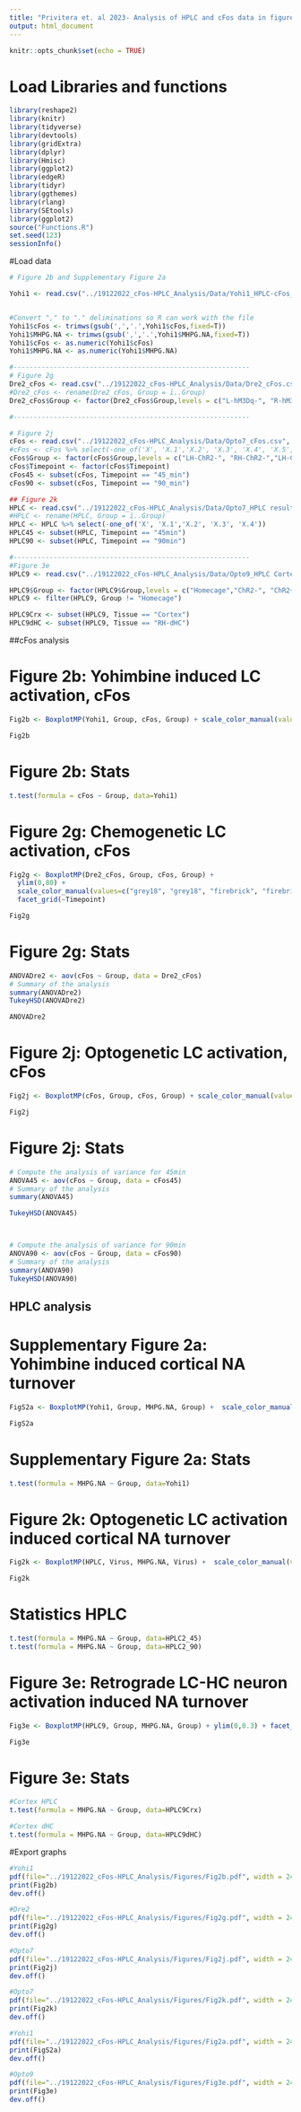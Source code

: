 ---
title: "Privitera et. al 2023- Analysis of HPLC and cFos data in figures 1 and 2 and related figures"
output: html_document
---

```{r setup, include=FALSE}
knitr::opts_chunk$set(echo = TRUE)
```

# Load Libraries and functions
```{r, echo=FALSE}

library(reshape2)
library(knitr)
library(tidyverse)
library(devtools)
library(gridExtra)
library(dplyr)
library(Hmisc)
library(ggplot2)
library(edgeR)
library(tidyr)
library(ggthemes)
library(rlang)
library(SEtools)
library(ggplot2)
source("Functions.R")
set.seed(123)
sessionInfo()
```

#Load data
```{r}
# Figure 2b and Supplementary Figure 2a

Yohi1 <- read.csv("../19122022_cFos-HPLC_Analysis/Data/Yohi1_HPLC-cFos_data.csv", sep = ";")


#Convert "," to "." deliminations so R can work with the file
Yohi1$cFos <- trimws(gsub(',','.',Yohi1$cFos,fixed=T))
Yohi1$MHPG.NA <- trimws(gsub(',','.',Yohi1$MHPG.NA,fixed=T))
Yohi1$cFos <- as.numeric(Yohi1$cFos)
Yohi1$MHPG.NA <- as.numeric(Yohi1$MHPG.NA)

#-----------------------------------------------------------
# Figure 2g
Dre2_cFos <- read.csv("../19122022_cFos-HPLC_Analysis/Data/Dre2_cFos.csv", sep = ";")
#Dre2_cFos <- rename(Dre2_cFos, Group = ï..Group)
Dre2_cFos$Group <- factor(Dre2_cFos$Group,levels = c("L-hM3Dq-", "R-hM3Dq-","L-hM3Dq+", "R-hM3Dq+"))

#-----------------------------------------------------------

# Figure 2j
cFos <- read.csv("../19122022_cFos-HPLC_Analysis/Data/Opto7_cFos.csv", sep = ",")
#cFos <- cFos %>% select(-one_of('X', 'X.1','X.2', 'X.3', 'X.4', 'X.5','X.6', 'X.7', 'X.8', 'X.9','X.10'))
cFos$Group <- factor(cFos$Group,levels = c("LH-ChR2-", "RH-ChR2-","LH-ChR2+", "RH-ChR2+"))
cFos$Timepoint <- factor(cFos$Timepoint)
cFos45 <- subset(cFos, Timepoint == "45_min")
cFos90 <- subset(cFos, Timepoint == "90_min")

## Figure 2k
HPLC <- read.csv("../19122022_cFos-HPLC_Analysis/Data/Opto7_HPLC results_including 342-360.csv", sep = ",")
#HPLC <- rename(HPLC, Group = ï..Group)
HPLC <- HPLC %>% select(-one_of('X', 'X.1','X.2', 'X.3', 'X.4'))
HPLC45 <- subset(HPLC, Timepoint == "45min")
HPLC90 <- subset(HPLC, Timepoint == "90min")

#-----------------------------------------------------------
#Figure 3e
HPLC9 <- read.csv("../19122022_cFos-HPLC_Analysis/Data/Opto9_HPLC Cortex-dHC.csv", sep = ",")

HPLC9$Group <- factor(HPLC9$Group,levels = c("Homecage","ChR2-", "ChR2+"))
HPLC9 <- filter(HPLC9, Group != "Homecage")

HPLC9Crx <- subset(HPLC9, Tissue == "Cortex")
HPLC9dHC <- subset(HPLC9, Tissue == "RH-dHC")
```

##cFos analysis



# Figure 2b: Yohimbine induced LC activation, cFos 

```{r}
Fig2b <- BoxplotMP(Yohi1, Group, cFos, Group) + scale_color_manual(values=c("grey18", "firebrick4")) + ylim(0,100) + facet_grid(~Timepoint)

Fig2b
```

# Figure 2b: Stats
```{r}
t.test(formula = cFos ~ Group, data=Yohi1)
```



# Figure 2g: Chemogenetic LC activation, cFos
```{r}
Fig2g <- BoxplotMP(Dre2_cFos, Group, cFos, Group) + 
  ylim(0,80) + 
  scale_color_manual(values=c("grey18", "grey18", "firebrick", "firebrick")) +
  facet_grid(~Timepoint)

Fig2g
```

# Figure 2g: Stats
```{r}
ANOVADre2 <- aov(cFos ~ Group, data = Dre2_cFos)
# Summary of the analysis
summary(ANOVADre2)
TukeyHSD(ANOVADre2)

ANOVADre2
```


# Figure 2j: Optogenetic LC activation, cFos 
```{r}
Fig2j <- BoxplotMP(cFos, Group, cFos, Group) + scale_color_manual(values=c("grey18", "grey18", "grey18", "steelblue")) + ylim(0,80) + facet_grid(~Timepoint)

Fig2j
```

# Figure 2j: Stats
```{r}
# Compute the analysis of variance for 45min
ANOVA45 <- aov(cFos ~ Group, data = cFos45)
# Summary of the analysis
summary(ANOVA45)

TukeyHSD(ANOVA45)



# Compute the analysis of variance for 90min
ANOVA90 <- aov(cFos ~ Group, data = cFos90)
# Summary of the analysis
summary(ANOVA90)
TukeyHSD(ANOVA90)
```


## HPLC analysis

# Supplementary Figure 2a: Yohimbine induced cortical NA turnover

```{r}

FigS2a <- BoxplotMP(Yohi1, Group, MHPG.NA, Group) +  scale_color_manual(values=c("grey18", "firebrick4"))+ ylim(0,0.7) + facet_grid(~Timepoint)

FigS2a

```

# Supplementary Figure 2a: Stats

```{r}
t.test(formula = MHPG.NA ~ Group, data=Yohi1)
```

# Figure 2k: Optogenetic LC activation induced cortical NA turnover 

```{r}

Fig2k <- BoxplotMP(HPLC, Virus, MHPG.NA, Virus) +  scale_color_manual(values=c("grey18", "steelblue"))+ ylim(0,0.5) + facet_grid(~Timepoint)

Fig2k
```



# Statistics HPLC
```{r}
t.test(formula = MHPG.NA ~ Group, data=HPLC2_45)
t.test(formula = MHPG.NA ~ Group, data=HPLC2_90)
```
# Figure 3e: Retrograde LC-HC neuron activation induced NA turnover
```{r}
Fig3e <- BoxplotMP(HPLC9, Group, MHPG.NA, Group) + ylim(0,0.3) + facet_grid(~Tissue)

Fig3e
```
# Figure 3e: Stats
```{r}

#Cortex HPLC 
t.test(formula = MHPG.NA ~ Group, data=HPLC9Crx)

#Cortex dHC 
t.test(formula = MHPG.NA ~ Group, data=HPLC9dHC)

```


#Export graphs

```{r}

#Yohi1
pdf(file="../19122022_cFos-HPLC_Analysis/Figures/Fig2b.pdf", width = 24, height=12)
print(Fig2b)
dev.off()

#Dre2
pdf(file="../19122022_cFos-HPLC_Analysis/Figures/Fig2g.pdf", width = 24, height=12)
print(Fig2g)
dev.off()

#Opto7
pdf(file="../19122022_cFos-HPLC_Analysis/Figures/Fig2j.pdf", width = 24, height=12)
print(Fig2j)
dev.off()

#Opto7
pdf(file="../19122022_cFos-HPLC_Analysis/Figures/Fig2k.pdf", width = 24, height=12)
print(Fig2k)
dev.off()

#Yohi1
pdf(file="../19122022_cFos-HPLC_Analysis/Figures/Fig2a.pdf", width = 24, height=12)
print(FigS2a)
dev.off()

#Opto9
pdf(file="../19122022_cFos-HPLC_Analysis/Figures/Fig3e.pdf", width = 24, height=12)
print(Fig3e)
dev.off()
```




